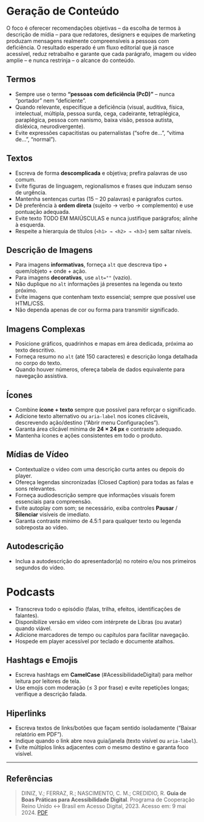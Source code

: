 
# Geração de Conteúdo

O foco é oferecer recomendações objetivas – da escolha de termos à descrição de mídia – para que redatores, designers e equipes de marketing produzam mensagens realmente compreensíveis a pessoas com deficiência. O resultado esperado é um fluxo editorial que já nasce acessível, reduz retrabalho e garante que cada parágrafo, imagem ou vídeo amplie – e nunca restrinja – o alcance do conteúdo.

## Termos
- <CheckListItem>Sempre use o termo **“pessoas com deficiência (PcD)”** – nunca “portador” nem “deficiente”.</CheckListItem>
- <CheckListItem>Quando relevante, especifique a deficiência (visual, auditiva, física, intelectual, múltipla, pessoa surda, cega, cadeirante, tetraplégica, paraplégica, pessoa com nanismo, baixa visão, pessoa autista, disléxica, neurodivergente).</CheckListItem>
- <CheckListItem>Evite expressões capacitistas ou paternalistas (“sofre de…”, “vítima de…”, “normal”).</CheckListItem>

## Textos
- <CheckListItem>Escreva de forma **descomplicada** e objetiva; prefira palavras de uso comum.</CheckListItem>
- <CheckListItem>Evite figuras de linguagem, regionalismos e frases que induzam senso de urgência.</CheckListItem>
- <CheckListItem>Mantenha sentenças curtas (15 – 20 palavras) e parágrafos curtos.</CheckListItem>
- <CheckListItem>Dê preferência à **ordem direta** (sujeito → verbo → complemento) e use pontuação adequada.</CheckListItem>
- <CheckListItem>Evite texto TODO EM MAIÚSCULAS e nunca justifique parágrafos; alinhe à esquerda.</CheckListItem>
- <CheckListItem>Respeite a hierarquia de títulos (`<h1> → <h2> → <h3>`) sem saltar níveis.</CheckListItem>

## Descrição de Imagens
- <CheckListItem>Para imagens **informativas**, forneça `alt` que descreva tipo + quem/objeto + onde + ação.</CheckListItem>
- <CheckListItem>Para imagens **decorativas**, use `alt=""` (vazio).</CheckListItem>
- <CheckListItem>Não duplique no `alt` informações já presentes na legenda ou texto próximo.</CheckListItem>
- <CheckListItem>Evite imagens que contenham texto essencial; sempre que possível use HTML/CSS.</CheckListItem>
- <CheckListItem>Não dependa apenas de cor ou forma para transmitir significado.</CheckListItem>

## Imagens Complexas
- <CheckListItem>Posicione gráficos, quadrinhos e mapas em área dedicada, próxima ao texto descritivo.</CheckListItem>
- <CheckListItem>Forneça resumo no `alt` (até 150 caracteres) e descrição longa detalhada no corpo do texto.</CheckListItem>
- <CheckListItem>Quando houver números, ofereça tabela de dados equivalente para navegação assistiva.</CheckListItem>

## Ícones
- <CheckListItem>Combine **ícone + texto** sempre que possível para reforçar o significado.</CheckListItem>
- <CheckListItem>Adicione texto alternativo ou `aria-label` nos ícones clicáveis, descrevendo ação/destino (“Abrir menu Configurações”).</CheckListItem>
- <CheckListItem>Garanta área clicável mínima de **24 × 24 px** e contraste adequado.</CheckListItem>
- <CheckListItem>Mantenha ícones e ações consistentes em todo o produto.</CheckListItem>

## Mídias de Vídeo
- <CheckListItem>Contextualize o vídeo com uma descrição curta antes ou depois do player.</CheckListItem>
- <CheckListItem>Ofereça legendas sincronizadas (Closed Caption) para todas as falas e sons relevantes.</CheckListItem>
- <CheckListItem>Forneça audiodescrição sempre que informações visuais forem essenciais para compreensão.</CheckListItem>
- <CheckListItem>Evite autoplay com som; se necessário, exiba controles **Pausar** / **Silenciar** visíveis de imediato.</CheckListItem>
- <CheckListItem>Garanta contraste mínimo de 4.5:1 para qualquer texto ou legenda sobreposta ao vídeo.</CheckListItem>

## Autodescrição
- <CheckListItem>Inclua a autodescrição do apresentador(a) no roteiro e/ou nos primeiros segundos do vídeo.</CheckListItem>

# Podcasts
- <CheckListItem>Transcreva todo o episódio (falas, trilha, efeitos, identificações de falantes).</CheckListItem>
- <CheckListItem>Disponibilize versão em vídeo com intérprete de Libras (ou avatar) quando viável.</CheckListItem>
- <CheckListItem>Adicione marcadores de tempo ou capítulos para facilitar navegação.</CheckListItem>
- <CheckListItem>Hospede em player acessível por teclado e documente atalhos.</CheckListItem>

## Hashtags e Emojis
- <CheckListItem>Escreva hashtags em **CamelCase** (#AcessibilidadeDigital) para melhor leitura por leitores de tela.</CheckListItem>
- <CheckListItem>Use emojis com moderação (≤ 3 por frase) e evite repetições longas; verifique a descrição falada.</CheckListItem>

## Hiperlinks
- <CheckListItem>Escreva textos de links/botões que façam sentido isoladamente (“Baixar relatório em PDF”).</CheckListItem>
- <CheckListItem>Indique quando o link abre nova guia/janela (texto visível ou `aria-label`).</CheckListItem>
- <CheckListItem>Evite múltiplos links adjacentes com o mesmo destino e garanta foco visível.</CheckListItem>

---

## Referências

> DINIZ, V.; FERRAZ, R.; NASCIMENTO, C. M.; CREDIDIO, R. **Guia de Boas Práticas para Acessibilidade Digital**. Programa de Cooperação Reino Unido ↔ Brasil em Acesso Digital, 2023. Acesso em: 9 mai 2024. [PDF](https://www.gov.br/governodigital/pt-br/acessibilidade-e-usuario/acessibilidade-digital/guiaboaspraaticasparaacessibilidadedigital.pdf)
